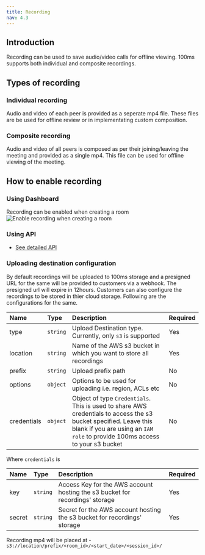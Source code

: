 ```yaml
---
title: Recording
nav: 4.3
---
```


## Introduction

Recording can be used to save audio/video calls for offline viewing. 100ms supports both individual and composite recordings.

## Types of recording

### Individual recording
Audio and video of each peer is provided as a seperate mp4 file. These files are be used for offline review or in implementating custom composition.

### Composite recording
Audio and video of all peers is composed as per their joining/leaving the meeting and provided as a single mp4. This file can be used for offline viewing of the meeting.

## How to enable recording

### Using Dashboard
Recording can be enabled when creating a room
<Image width={2168} height={1212} alt="Enable recording when creating a room" src="/docs/v2/create-a-room.png" />

### Using API
- [See detailed API](/server-side/v2/features/room)

### Uploading destination configuration
By default recordings will be uploaded to 100ms storage and a presigned URL for the same will be provided to customers via a webhook. The presigned url will expire in 12hours.
Customers can also configure the recordings to be stored in thier cloud storage. Following are the configurations for the same.

| Name        | Type     | Description                                                                                                                                                                                      | Required |
| :---------- | :------- | :----------------------------------------------------------------------------------------------------------------------------------------------------------------------------------------------- | :------- |
| type        | `string` | Upload Destination type. Currently, only `s3` is supported                                                                                                                                       | Yes      |
| location    | `string` | Name of the AWS s3 bucket in which you want to store all recordings                                                                                                                              | Yes      |
| prefix      | `string` | Upload prefix path                                                                                                                                                                               | No       |
| options     | `object` | Options to be used for uploading i.e. region, ACLs etc                                                                                                                                           | No       |
| credentials | `object` | Object of type `Credentials`. This is used to share AWS credentials to access the s3 bucket specified. Leave this blank if you are using an `IAM role` to provide 100ms access to your s3 bucket | No       |

Where `credentials` is

| Name   | Type     | Description                                                                  | Required |
| :----- | :------- | :--------------------------------------------------------------------------- | :------- |
| key    | `string` | Access Key for the AWS account hosting the s3 bucket for recordings' storage | Yes      |
| secret | `string` | Secret for the AWS account hosting the s3 bucket for recordings' storage     | Yes      |

Recording mp4 will be placed at - `s3://location/prefix/<room_id>/<start_date>/<session_id>/`
